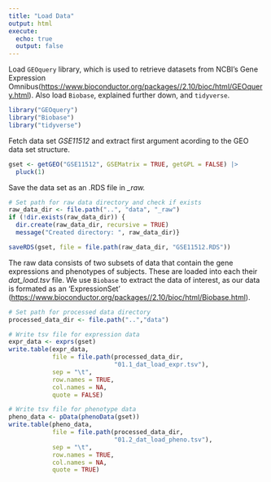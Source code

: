 ```yaml
---
title: "Load Data"
output: html
execute:
  echo: true
  output: false
---
```


Load `GEOquery` library, which is used to retrieve datasets from NCBI's Gene Expression Omnibus(<https://www.bioconductor.org/packages//2.10/bioc/html/GEOquery.html>). Also load `Biobase`, explained further down, and `tidyverse`.

```r
library("GEOquery")
library("Biobase")
library("tidyverse")
```

Fetch data set *GSE11512* and extract first argument acording to the GEO data set structure.

```r
gset <- getGEO("GSE11512", GSEMatrix = TRUE, getGPL = FALSE) |>
  pluck(1)
```

Save the data set as an .RDS file in *\_raw.*

```r
# Set path for raw data directory and check if exists
raw_data_dir <- file.path("..", "data", "_raw")
if (!dir.exists(raw_data_dir)) {
  dir.create(raw_data_dir, recursive = TRUE)
  message("Created directory: ", raw_data_dir)}

saveRDS(gset, file = file.path(raw_data_dir, "GSE11512.RDS"))
```

The raw data consists of two subsets of data that contain the gene expressions and phenotypes of subjects. These are loaded into each their *dat_load.tsv* file. We use `Biobase` to extract the data of interest, as our data is formated as an 'ExpressionSet' (<https://www.bioconductor.org/packages//2.10/bioc/html/Biobase.html>).

```r
# Set path for processed data directory
processed_data_dir <- file.path("..","data")

# Write tsv file for expression data
expr_data <- exprs(gset)
write.table(expr_data,
            file = file.path(processed_data_dir,
                             "01.1_dat_load_expr.tsv"),
            sep = "\t",
            row.names = TRUE,
            col.names = NA,
            quote = FALSE)

# Write tsv file for phenotype data
pheno_data <- pData(phenoData(gset))
write.table(pheno_data,
            file = file.path(processed_data_dir,
                             "01.2_dat_load_pheno.tsv"),
            sep = "\t",
            row.names = TRUE,
            col.names = NA,
            quote = TRUE)
```
